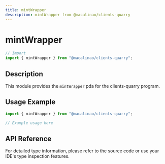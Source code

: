 ```yaml
---
title: mintWrapper
description: mintWrapper from @macalinao/clients-quarry
---
```


# mintWrapper

```typescript
// Import
import { mintWrapper } from "@macalinao/clients-quarry";
```

## Description

This module provides the `mintWrapper` pda for the clients-quarry program.

## Usage Example

```typescript
import { mintWrapper } from "@macalinao/clients-quarry";

// Example usage here
```

## API Reference

For detailed type information, please refer to the source code or use your IDE's type inspection features.
